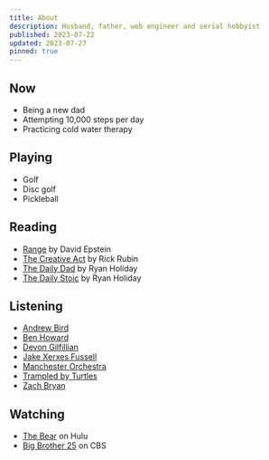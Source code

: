 ```yaml
---
title: About
description: Husband, father, web engineer and serial hobbyist
published: 2023-07-22
updated: 2023-07-27
pinned: true
---
```


## Now

- Being a new dad
- Attempting 10,000 steps per day
- Practicing cold water therapy

## Playing

- Golf
- Disc golf
- Pickleball

## Reading

- [Range](https://www.amazon.com/Range-Generalists-Triumph-Specialized-World/dp/0735214506/) by David Epstein
- [The Creative Act](https://www.amazon.com/Creative-Act-Way-Being/dp/0593652886) by Rick Rubin
- [The Daily Dad](https://www.amazon.com/Daily-Dad-Meditations-Parenting-Raising/dp/0593539052/) by Ryan Holiday
- [The Daily Stoic](https://www.amazon.com/Daily-Stoic-Meditations-Wisdom-Perseverance/dp/0735211736/) by Ryan Holiday

## Listening

- [Andrew Bird](https://www.youtube.com/@andrewbirdmusic)
- [Ben Howard](https://www.youtube.com/channel/UC7P46taO0CdI8Gy44P1X2yA)
- [Devon Gilfillian](https://www.youtube.com/@DevonGilfillian)
- [Jake Xerxes Fussell](https://www.youtube.com/channel/UCb7Cc1suIkrnKTbI407id2A)
- [Manchester Orchestra](https://www.youtube.com/channel/UCxi28TQABtfZ0pfvMVozD7Q)
- [Trampled by Turtles](https://www.youtube.com/@tbtduluth)
- [Zach Bryan](https://www.youtube.com/channel/UCwK3C8Vgphad4PweezfUBAQ)

## Watching

- [The Bear](https://www.hulu.com/series/the-bear-05eb6a8e-90ed-4947-8c0b-e6536cbddd5f) on Hulu
- [Big Brother 25](https://www.cbs.com/shows/big_brother/) on CBS

